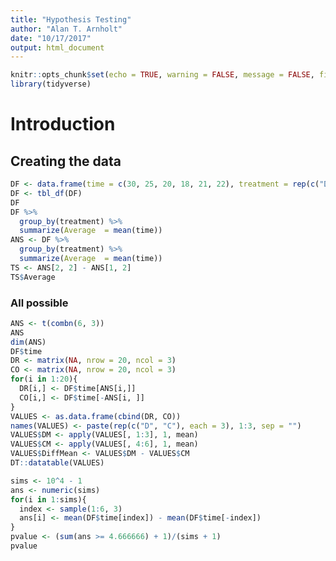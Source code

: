 ```yaml
---
title: "Hypothesis Testing"
author: "Alan T. Arnholt"
date: "10/17/2017"
output: html_document
---
```


```r
knitr::opts_chunk$set(echo = TRUE, warning = FALSE, message = FALSE, fig.align = "center", comment = NA)
library(tidyverse)
```

# Introduction

## Creating the data

```r
DF <- data.frame(time = c(30, 25, 20, 18, 21, 22), treatment = rep(c("Drug", "Control"), each = 3))
DF <- tbl_df(DF)
DF
DF %>% 
  group_by(treatment) %>% 
  summarize(Average  = mean(time))
ANS <- DF %>% 
  group_by(treatment) %>% 
  summarize(Average  = mean(time))
TS <- ANS[2, 2] - ANS[1, 2]
TS$Average
```

### All possible

```r
ANS <- t(combn(6, 3))
ANS
dim(ANS)
DF$time
DR <- matrix(NA, nrow = 20, ncol = 3)
CO <- matrix(NA, nrow = 20, ncol = 3)
for(i in 1:20){
  DR[i,] <- DF$time[ANS[i,]] 
  CO[i,] <- DF$time[-ANS[i, ]]
}
VALUES <- as.data.frame(cbind(DR, CO))
names(VALUES) <- paste(rep(c("D", "C"), each = 3), 1:3, sep = "")
VALUES$DM <- apply(VALUES[, 1:3], 1, mean)
VALUES$CM <- apply(VALUES[, 4:6], 1, mean)
VALUES$DiffMean <- VALUES$DM - VALUES$CM
DT::datatable(VALUES)
```



```r
sims <- 10^4 - 1
ans <- numeric(sims)
for(i in 1:sims){
  index <- sample(1:6, 3)
  ans[i] <- mean(DF$time[index]) - mean(DF$time[-index])
}
pvalue <- (sum(ans >= 4.666666) + 1)/(sims + 1)
pvalue
```

